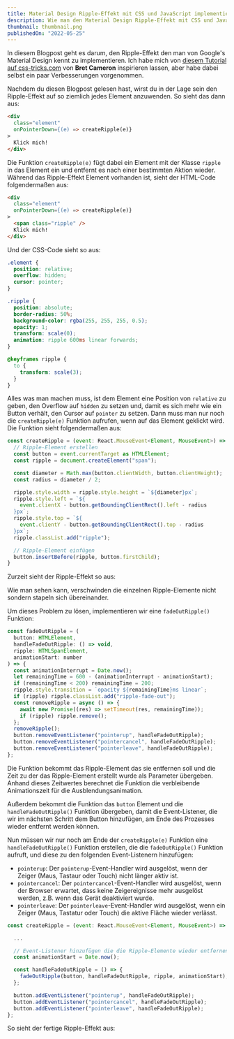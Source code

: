 ```yaml
---
title: Material Design Ripple-Effekt mit CSS und JavaScript implementieren
description: Wie man den Material Design Ripple-Effekt mit CSS und JavaScript für jedes beliebige Element implementieren kann.
thumbnail: thumbnail.png
publishedOn: "2022-05-25"
---
```



In diesem Blogpost geht es darum, den Ripple-Effekt den man von Google's Material Design kennt zu implementieren. Ich habe mich von [diesem Tutorial auf css-tricks.com](https://css-tricks.com/how-to-recreate-the-ripple-effect-of-material-design-buttons/) von **Bret Cameron** inspirieren lassen, aber habe dabei selbst ein paar Verbesserungen vorgenommen.

Nachdem du diesen Blogpost gelesen hast, wirst du in der Lage sein den Ripple-Effekt auf so ziemlich jedes Element anzuwenden. So sieht das dann aus:

```html
<div
  class="element"
  onPointerDown={(e) => createRipple(e)}
>
  Klick mich!
</div>
```

<RippleDemo text="Klick mich!" />

Die Funktion `createRipple(e)` fügt dabei ein Element mit der Klasse `ripple` in das Element ein und entfernt es nach einer bestimmten Aktion wieder. Während das Ripple-Effekt Element vorhanden ist, sieht der HTML-Code folgendermaßen aus:

```html
<div
  class="element"
  onPointerDown={(e) => createRipple(e)}
>
  <span class="ripple" />
  Klick mich!
</div>
```

Und der CSS-Code sieht so aus:

```css
.element {
  position: relative;
  overflow: hidden;
  cursor: pointer;
}

.ripple {
  position: absolute;
  border-radius: 50%;
  background-color: rgba(255, 255, 255, 0.5);
  opacity: 1;
  transform: scale(0);
  animation: ripple 600ms linear forwards;
}

@keyframes ripple {
  to {
    transform: scale(3);
  }
}
```

Alles was man machen muss, ist dem Element eine Position von `relative` zu geben, den Overflow auf `hidden` zu setzen und, damit es sich mehr wie ein Button verhält, den Cursor auf `pointer` zu setzen. Dann muss man nur noch die `createRipple(e)` Funktion aufrufen, wenn auf das Element geklickt wird. Die Funktion sieht folgendermaßen aus:

```js
const createRipple = (event: React.MouseEvent<Element, MouseEvent>) => {
  // Ripple-Element erstellen
  const button = event.currentTarget as HTMLElement;
  const ripple = document.createElement("span");

  const diameter = Math.max(button.clientWidth, button.clientHeight);
  const radius = diameter / 2;

  ripple.style.width = ripple.style.height = `${diameter}px`;
  ripple.style.left = `${
    event.clientX - button.getBoundingClientRect().left - radius
  }px`;
  ripple.style.top = `${
    event.clientY - button.getBoundingClientRect().top - radius
  }px`;
  ripple.classList.add("ripple");

  // Ripple-Element einfügen
  button.insertBefore(ripple, button.firstChild);
}
```

Zurzeit sieht der Ripple-Effekt so aus:

<RippleDemoWithoutFadeOut text="Klick mich!" />

Wie man sehen kann, verschwinden die einzelnen Ripple-Elemente nicht sondern stapeln sich übereinander.

Um dieses Problem zu lösen, implementieren wir eine `fadeOutRipple()` Funktion:

```js
const fadeOutRipple = (
  button: HTMLElement,
  handleFadeOutRipple: () => void,
  ripple: HTMLSpanElement,
  animationStart: number
) => {
  const animationInterrupt = Date.now();
  let remainingTime = 600 - (animationInterrupt - animationStart);
  if (remainingTime < 200) remainingTime = 200;
  ripple.style.transition = `opacity ${remainingTime}ms linear`;
  if (ripple) ripple.classList.add("ripple-fade-out");
  const removeRipple = async () => {
    await new Promise((res) => setTimeout(res, remainingTime));
    if (ripple) ripple.remove();
  };
  removeRipple();
  button.removeEventListener("pointerup", handleFadeOutRipple);
  button.removeEventListener("pointercancel", handleFadeOutRipple);
  button.removeEventListener("pointerleave", handleFadeOutRipple);
};
```

Die Funktion bekommt das Ripple-Element das sie entfernen soll und die Zeit zu der das Ripple-Element erstellt wurde als Parameter übergeben. Anhand dieses Zeitwertes berechnet die Funktion die verbleibende Animationszeit für die Ausblendungsanimation.

Außerdem bekommt die Funktion das `button` Element und die `handleFadeOutRipple()` Funktion übergeben, damit die Event-Listener, die wir im nächsten Schritt dem Button hinzufügen, am Ende des Prozesses wieder entfernt werden können.

Nun müssen wir nur noch am Ende der `createRipple(e)` Funktion eine `handleFadeOutRipple()` Funktion erstellen, die die `fadeOutRipple()` Funktion aufruft, und diese zu den folgenden Event-Listenern hinzufügen:

- `pointerup`: Der `pointerup`-Event-Handler wird ausgelöst, wenn der Zeiger (Maus, Tastaur oder Touch) nicht länger aktiv ist.
- `pointercancel`: Der `pointercancel`-Event-Handler wird ausgelöst, wenn der Browser erwartet, dass keine Zeigereignisse mehr ausgelöst werden, z.B. wenn das Gerät deaktiviert wurde.
- `pointerleave`: Der `pointerleave`-Event-Handler wird ausgelöst, wenn ein Zeiger (Maus, Tastatur oder Touch) die aktive Fläche wieder verlässt.

```js
const createRipple = (event: React.MouseEvent<Element, MouseEvent>) => {

  ...

  // Event-Listener hinzufügen die die Ripple-Elemente wieder entfernen
  const animationStart = Date.now();

  const handleFadeOutRipple = () => {
    fadeOutRipple(button, handleFadeOutRipple, ripple, animationStart);
  };

  button.addEventListener("pointerup", handleFadeOutRipple);
  button.addEventListener("pointercancel", handleFadeOutRipple);
  button.addEventListener("pointerleave", handleFadeOutRipple);
};
```

So sieht der fertige Ripple-Effekt aus:

<RippleDemo text="Danke fürs Lesen! ✌️" />
